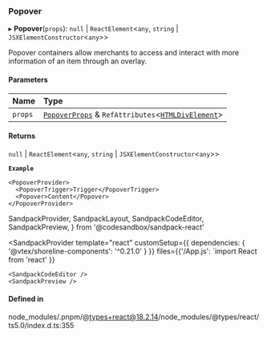### Popover

▸ **Popover**(`props`): `null` \| `ReactElement`\<`any`, `string` \| `JSXElementConstructor`\<`any`\>\>

Popover containers allow merchants to access and interact with more
information of an item through an overlay.

#### Parameters

| Name    | Type                                                                                                                          |
| :------ | :---------------------------------------------------------------------------------------------------------------------------- |
| `props` | [`PopoverProps`](props.md) & `RefAttributes`\<[`HTMLDivElement`](https://developer.mozilla.org/docs/Web/API/HTMLDivElement)\> |

#### Returns

`null` \| `ReactElement`\<`any`, `string` \| `JSXElementConstructor`\<`any`\>\>

**`Example`**

```tsx copy showLineNumbers filename="example.tsx
<PopoverProvider>
  <PopoverTrigger>Trigger</PopoverTrigger>
  <Popover>Content</Popover>
</PopoverProvider>
```

SandpackProvider,
SandpackLayout,
SandpackCodeEditor,
SandpackPreview,
} from '@codesandbox/sandpack-react'

<SandpackProvider
template="react"
customSetup={{ dependencies: { '@vtex/shoreline-components': '^0.21.0' } }}
files={{'/App.js': `import React from 'react'
  }}

>   <SandpackLayout>

    <SandpackCodeEditor />
    <SandpackPreview />

  </SandpackLayout>
</SandpackProvider>

#### Defined in

node_modules/.pnpm/@types+react@18.2.14/node_modules/@types/react/ts5.0/index.d.ts:355
